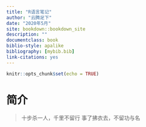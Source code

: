 ```yaml
---
title: "R语言笔记"
author: "云腾足下"
date: "2020年5月"
site: bookdown::bookdown_site
description: ""
documentclass: book
biblio-style: apalike
bibliography: [mybib.bib]
link-citations: yes
---
```


```r
knitr::opts_chunk$set(echo = TRUE)
```

# 简介 {-}

> 十步杀一人，千里不留行
> 事了拂衣去，不留功与名







